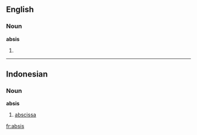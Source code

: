 ==English==

===Noun===
'''absis'''
# {{alternative spelling of|apsis}}

----

==Indonesian==

===Noun===
'''absis'''

# [[abscissa]]

[[fr:absis]]